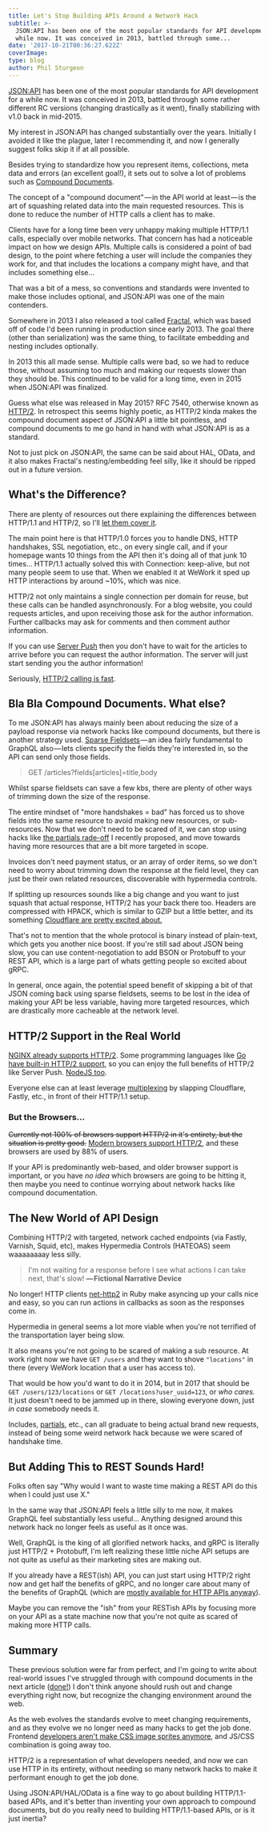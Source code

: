 ```yaml
---
title: Let's Stop Building APIs Around a Network Hack
subtitle: >-
  JSON:API has been one of the most popular standards for API development for a
  while now. It was conceived in 2013, battled through some...
date: '2017-10-21T00:36:27.622Z'
coverImage:
type: blog
author: Phil Sturgeon
---
```


[JSON:API](http://jsonapi.org/) has been one of the most popular standards for
API development for a while now. It was conceived in 2013, battled through some
rather different RC versions (changing drastically as it went), finally
stabilizing with v1.0 back in mid-2015.

My interest in JSON:API has changed substantially over the years. Initially I
avoided it like the plague, later I recommending it, and now I generally suggest
folks skip it if at all possible.

Besides trying to standardize how you represent items, collections, meta data
and errors (an excellent goal!), it sets out to solve a lot of problems such as
[Compound Documents](http://jsonapi.org/format/#document-compound-documents).

The concept of a "compound document" — in the API world at least — is the art of
squashing related data into the main requested resources. This is done to reduce
the number of HTTP calls a client has to make.

Clients have for a long time been very unhappy making multiple HTTP/1.1 calls,
especially over mobile networks. That concern has had a noticeable impact on how
we design APIs. Multiple calls is considered a point of bad design, to the point
where fetching a user will include the companies they work for, and that
includes the locations a company might have, and that includes something else...

That was a bit of a mess, so conventions and standards were invented to make
those includes optional, and JSON:API was one of the main contenders.

Somewhere in 2013 I also released a tool called
[Fractal](http://fractal.thephpleague.com/), which was based off of code I'd
been running in production since early 2013. The goal there (other than
serialization) was the same thing, to facilitate embedding and nesting includes
optionally.

In 2013 this all made sense. Multiple calls were bad, so we had to reduce those,
without assuming too much and making our requests slower than they should be.
This continued to be valid for a long time, even in 2015 when JSON:API was
finalized.

Guess what else was released in May 2015? RFC 7540, otherwise known as
[HTTP/2](https://tools.ietf.org/html/rfc7540). In retrospect this seems highly
poetic, as HTTP/2 kinda makes the compound document aspect of JSON:API a little
bit pointless, and compound documents to me go hand in hand with what JSON:API
is as a standard.

Not to just pick on JSON:API, the same can be said about HAL, OData, and it also
makes Fractal's nesting/embedding feel silly, like it should be ripped out in a
future version.

## What's the Difference?

There are plenty of resources out there explaining the differences between
HTTP/1.1 and HTTP/2, so I'll [let them cover it](https://http2.github.io/faq/#what-are-the-key-differences-to-http1x).

The main point here is that HTTP/1.0 forces you to handle DNS, HTTP handshakes,
SSL negotiation, etc., on every single call, and if your homepage wants 10
things from the API then it's doing all of that junk 10 times... HTTP/1.1 actually
solved this with Connection: keep-alive, but not many people seem to use that. When
we enabled it at WeWork it sped up HTTP interactions by around ~10%, which was nice.

HTTP/2 not only maintains a single connection per domain for reuse, but these calls
can be handled asynchronously. For a blog website, you could requests articles, and
upon receiving those ask for the author information. Further callbacks may ask for
comments and then comment author information.

If you can use [Server
Push](https://http2.github.io/faq/#whats-the-benefit-of-server-push) then you don't
have to wait for the articles to arrive before you can request the author information.
The server will just start sending you the author information!

Seriously, [HTTP/2 calling is fast](https://gist.github.com/philsturgeon/ea4c3966731c8e2e92e70b11fe10d1bc).

## Bla Bla Compound Documents. What else?

To me JSON:API has always mainly been about reducing the size of a payload
response via network hacks like compound documents, but there is another
strategy used. [Sparse
Fieldsets](http://jsonapi.org/format/#fetching-sparse-fieldsets) — an idea
fairly fundamental to GraphQL also — lets clients specify the fields they're
interested in, so the API can send only those fields.

> GET /articles?fields[articles]=title,body

Whilst sparse fieldsets can save a few kbs, there are plenty of other ways of
trimming down the size of the response.

The entire mindset of "more handshakes = bad" has forced us to shove fields into
the same resource to avoid making new resources, or sub-resources. Now that we
don't need to be scared of it, we can stop using hacks like [the partials
rade-off](/blog/partials-happy-compromise-between-customization-and-cacheability)
I recently proposed, and move towards having more resources that are a bit more
targeted in scope.

Invoices don't need payment status, or an array of order items, so we don't need
to worry about trimming down the response at the field level, they can just be
their own related resources, discoverable with hypermedia controls.

If splitting up resources sounds like a big change and you want to just squash
that actual response, HTTP/2 has your back there too. Headers are compressed
with HPACK, which is similar to GZIP but a little better, and its something
[Cloudflare are pretty excited
about.](https://blog.cloudflare.com/hpack-the-silent-killer-feature-of-http-2/)

That's not to mention that the whole protocol is binary instead of plain-text,
which gets you another nice boost. If you're still sad about JSON being slow,
you can use content-negotiation to add BSON or Protobuff to your REST API, which
is a large part of whats getting people so excited about gRPC.

In general, once again, the potential speed benefit of skipping a bit of that
JSON coming back using sparse fieldsets, seems to be lost in the idea of making
your API be less variable, having more targeted resources, which are drastically
more cacheable at the network level.

## HTTP/2 Support in the Real World

[NGINX already supports HTTP/2](https://www.nginx.com/blog/nginx-1-9-5/). Some
programming languages like [Go have built-in HTTP/2
support](https://http2.golang.org/), so you can enjoy the full benefits of
HTTP/2 like Server Push. [NodeJS too](https://nodejs.org/api/http2.html).

Everyone else can at least leverage
[multiplexing](https://http2.github.io/faq/#why-is-http2-multiplexed) by
slapping Cloudflare, Fastly, etc., in front of their HTTP/1.1 setup.

### But the Browsers...

<s>Currently not 100% of browsers support HTTP/2 in it's entirety, but the
situation is pretty good.</s> [Modern browsers support
HTTP/2](http://caniuse.com/#feat=http2), and these browsers are used by 88% of
users.

If your API is predominantly web-based, and older browser support is important,
or you have _no idea_ which browsers are going to be hitting it, then maybe you
need to continue worrying about network hacks like compound documentation.

## The New World of API Design

Combining HTTP/2 with targeted, network cached endpoints (via Fastly, Varnish,
Squid, etc), makes Hypermedia Controls (HATEOAS) seem waaaaaaaay less silly.

> I'm not waiting for a response before I see what actions I can take next,
> that's slow! **— Fictional Narrative Device**

No longer! HTTP clients [net-http2](https://github.com/ostinelli/net-http2) in
Ruby make asyncing up your calls nice and easy, so you can run actions in
callbacks as soon as the responses come in.

Hypermedia in general seems a lot more viable when you're not terrified of the
transportation layer being slow.

It also means you're not going to be scared of making a sub resource. At work
right now we have `GET /users` and they want to shove `"locations"` in there
(every WeWork location that a user has access to).

That would be how you'd want to do it in 2014, but in 2017 that should be `GET
/users/123/locations` or `GET /locations?user_uuid=123`, or _who cares._ It just
doesn't need to be jammed up in there, slowing everyone down, just _in case_
somebody needs it.

Includes, [partials](/blog/partials-happy-compromise-between-customization-and-cacheability),
etc., can all graduate to being actual brand new requests, instead of being some
weird network hack because we were scared of handshake time.

## But Adding This to REST Sounds Hard!

Folks often say "Why would I want to waste time making a REST API do this when I
could just use X."

In the same way that JSON:API feels a little silly to me now, it makes GraphQL
feel substantially less useful... Anything designed around this network hack no
longer feels as useful as it once was.

Well, GraphQL is the king of all glorified network hacks, and gRPC is literally
just HTTP/2 + Protobuff, I'm left realizing these little niche API setups are
not quite as useful as their marketing sites are making out.

If you already have a REST(ish) API, you can just start using HTTP/2 right now
and get half the benefits of gRPC, and no longer care about many of the
benefits of GraphQL (which are [mostly available for HTTP APIs anyway](https://blog.apisyouwonthate.com/you-might-not-need-graphql-9f875d7585b5)).

Maybe you can remove the "ish" from your RESTish APIs by focusing more on your
API as a state machine now that you're not quite as scared of making more HTTP
calls.

## Summary

These previous solution were far from perfect, and I'm going to write about
real-world issues I've struggled through with compound documents in the next
article
([done!](/blog/making-the-most-of-jsonapi))
I don't think anyone should rush out and change everything right now, but
recognize the changing environment around the web.

As the web evolves the standards evolve to meet changing requirements, and as
they evolve we no longer need as many hacks to get the job done. Frontend
[developers aren't make CSS image sprites
anymore](https://developer.mozilla.org/en-US/docs/Web/CSS/CSS_Images/Implementing_image_sprites_in_CSS),
and JS/CSS combination is going away too.

HTTP/2 is a representation of what developers needed, and now we can use HTTP in
its entirety, without needing so many network hacks to make it performant enough
to get the job done.

Using JSON:API/HAL/OData is a fine way to go about building HTTP/1.1-based APIs,
and it's better than inventing your own approach to compound documents, but do
you really need to building HTTP/1.1-based APIs, or is it just inertia?
